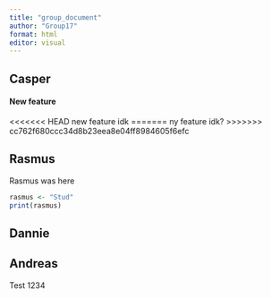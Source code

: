```yaml
---
title: "group_document"
author: "Group17"
format: html
editor: visual
---
```


## Casper

#### New feature

<<<<<<< HEAD
new feature idk
=======
ny feature idk?
>>>>>>> cc762f680ccc34d8b23eea8e04ff8984605f6efc

## Rasmus

Rasmus was here

```r
rasmus <- "Stud"
print(rasmus)
```

## Dannie

## Andreas

Test 1234
